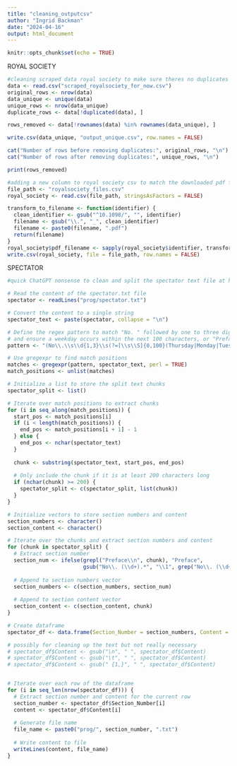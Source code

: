 ```yaml
---
title: "cleaning_outputcsv"
author: "Ingrid Backman"
date: "2024-04-16"
output: html_document
---
```


```r
knitr::opts_chunk$set(echo = TRUE)
```

ROYAL SOCIETY
```r
#cleaning scraped data royal society to make sure theres no duplicates
data <- read.csv("scraped_royalsociety_for_now.csv")
original_rows <- nrow(data)
data_unique <- unique(data)
unique_rows <- nrow(data_unique)
duplicate_rows <- data[!duplicated(data), ]

rows_removed <- data[!rownames(data) %in% rownames(data_unique), ]

write.csv(data_unique, "output_unique.csv", row.names = FALSE)

cat("Number of rows before removing duplicates:", original_rows, "\n")
cat("Number of rows after removing duplicates:", unique_rows, "\n")

print(rows_removed)

```

```r
#adding a new column to royal society csv to match the downloaded pdf file with the original (just to make it easier to match the filenames later)
file_path <- "royalsociety_files.csv"
royal_society <- read.csv(file_path, stringsAsFactors = FALSE)

transform_to_filename <- function(identifier) {
  clean_identifier <- gsub("^10.1098/", "", identifier)
  filename <- gsub("\\.", "_", clean_identifier)
  filename <- paste0(filename, ".pdf")
  return(filename)
}
royal_society$pdf_filename <- sapply(royal_society$identifier, transform_to_filename)
write.csv(royal_society, file = file_path, row.names = FALSE)

```

SPECTATOR
```r
#quick ChatGPT nonsense to clean and split the spectator text file at https://www.gutenberg.org/files/12030/12030-h/12030-h.htm

# Read the content of the spectator.txt file
spectator <- readLines("prog/spectator.txt")

# Convert the content to a single string
spectator_text <- paste(spectator, collapse = "\n")

# Define the regex pattern to match "No. " followed by one to three digits
# and ensure a weekday occurs within the next 100 characters, or "Preface\n"
pattern <- "(No\\.\\s\\d{1,3}\\s(?=[\\s\\S]{0,100}(Thursday|Monday|Tuesday|Wednesday|Friday|Saturday|Sunday)))|Preface\\n"

# Use gregexpr to find match positions
matches <- gregexpr(pattern, spectator_text, perl = TRUE)
match_positions <- unlist(matches)

# Initialize a list to store the split text chunks
spectator_split <- list()

# Iterate over match positions to extract chunks
for (i in seq_along(match_positions)) {
  start_pos <- match_positions[i]
  if (i < length(match_positions)) {
    end_pos <- match_positions[i + 1] - 1
  } else {
    end_pos <- nchar(spectator_text)
  }
  
  chunk <- substring(spectator_text, start_pos, end_pos)
  
  # Only include the chunk if it is at least 200 characters long
  if (nchar(chunk) >= 200) {
    spectator_split <- c(spectator_split, list(chunk))
  }
}

# Initialize vectors to store section numbers and content
section_numbers <- character()
section_content <- character()

# Iterate over the chunks and extract section numbers and content
for (chunk in spectator_split) {
  # Extract section number
  section_num <- ifelse(grepl("Preface\\n", chunk), "Preface", 
                        gsub("No\\. (\\d+).*", "\\1", grep("No\\. (\\d+)", chunk, value = TRUE)))
  
  # Append to section numbers vector
  section_numbers <- c(section_numbers, section_num)
  
  # Append to section content vector
  section_content <- c(section_content, chunk)
}

# Create dataframe
spectator_df <- data.frame(Section_Number = section_numbers, Content = section_content)

```


```r
# possibly for cleaning up the text but not really necessary
# spectator_df$Content <- gsub("\n", " ", spectator_df$Content)
# spectator_df$Content <- gsub("\t", " ", spectator_df$Content)
# spectator_df$Content <- gsub(" {1,}", " ", spectator_df$Content)


# Iterate over each row of the dataframe
for (i in seq_len(nrow(spectator_df))) {
  # Extract section number and content for the current row
  section_number <- spectator_df$Section_Number[i]
  content <- spectator_df$Content[i]
  
  # Generate file name
  file_name <- paste0("prog/", section_number, ".txt")
  
  # Write content to file
  writeLines(content, file_name)
}


```

